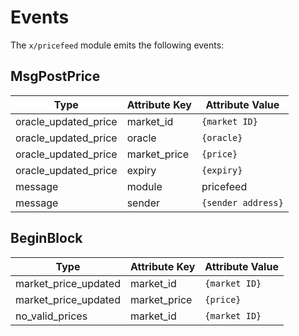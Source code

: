 



# Events

The `x/pricefeed` module emits the following events:

## MsgPostPrice

| Type                 | Attribute Key | Attribute Value    |
|----------------------|---------------|--------------------|
| oracle_updated_price | market_id     | `{market ID}`      |
| oracle_updated_price | oracle        | `{oracle}`         |
| oracle_updated_price | market_price  | `{price}`          |
| oracle_updated_price | expiry        | `{expiry}`         |
| message              | module        | pricefeed          |
| message              | sender        | `{sender address}` |

## BeginBlock

| Type                 | Attribute Key   | Attribute Value  |
|----------------------|-----------------|------------------|
| market_price_updated | market_id       | `{market ID}`    |
| market_price_updated | market_price    | `{price}`        |
| no_valid_prices      | market_id       | `{market ID}`    |

